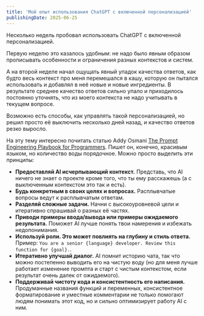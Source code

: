 ```yaml
---
title: 'Мой опыт использования ChatGPT с включенной персонализацией'
publishingDate: 2025-06-25
---
```


Несколько недель пробовал использовать ChatGPT с включенной персонализацией.

Первую неделю это казалось удобным: не надо было явным образом прописывать особенности и ограничения разных контекстов и систем.

А на второй неделе начал ощущать явный упадок качества ответов, как будто весь контекст про меня перемешался в кашу, которую он пытался использовать и добавлял в неё новые и новые ингредиенты. В результате среднее качество ответов сильно упало и приходилось постоянно уточнять, что из моего контекста не надо учитывать в текущем вопросе.

Возможно есть способы, как управлять такой персонализацией, но решил просто её выключить несколько дней назад, и качество ответов резко выросло.

На эту тему интересно почитать статью Addy Osmani [The Prompt Engineering Playbook for Programmers](https://addyo.substack.com/p/the-prompt-engineering-playbook-for). Пишет он, конечно, красивым языком, но количество воды порядочное. Можно просто выделить эти принципы:

- **Предоставляй AI исчерпывающий контекст.** Представь, что AI ничего не знает о проекте кроме того, что ты ему расскажешь (а с выключенным контекстом это так и есть).
- **Будь конкретным в своих целях и вопросах.** Расплывчатые вопросы ведут к расплывчатым ответам.
- **Разделяй сложные задачи.** Начни с высокоуровневой цели и итеративно спрашивай о разных её частях.
- **Приводи примеры ввода/вывода или примеры ожидаемого результата.** Поможет AI лучше понять твои намерения и избежать недопонимания.
- **Используй роли. Это может повлиять на глубину и стиль ответа.** Пример: `You are a senior {language} developer. Review this function for {goal}.`.
- **Итеративно улучшай диалог.** AI помнит историю чата, так что можно постепенно выводить его на чистую воду (но для меня лучше работает изменение промпта и старт с чистым контекстом, если результат очень далек от ожидаемого).
- **Поддерживай чистоту кода и консистентность его написания.** Продуманные названия функций и переменных, консистентное форматирование и уместные комментарии не только помогают людям понимать этот код, но и сильно оптимизирует работу AI с ним.
